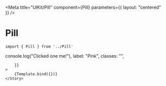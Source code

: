 
<Meta
    title="UIKit/Pill"
    component={Pill}
    parameters={{
        layout: "centered"
    }}
/>


# Pill



```
import { Pill } from '../Pill'
```

<Canvas>
    <Story
        name="Pill"
        args={{
            onClick: () => console.log("Clicked one me!"),
            label: "Pink",
            classes: "",

        }}
    >
        {Template.bind({})}
    </Story>
</Canvas>
